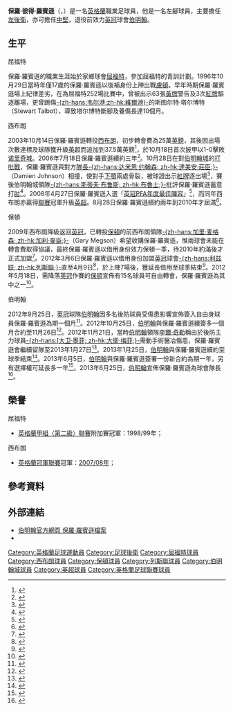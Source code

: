 {{Otheruses|保罗·罗宾逊}}
{{noteta|G1=英超|G2=足球|G3=FAcup
|T=zh-hans:保罗·罗宾逊; zh-hk:保羅·羅賓遜; 
}}
{{Infobox football biography
|name = 保羅·羅賓遜<br />''Paul Robinson''
|image = Paul Robinson.jpg
|image_size = 200
|fullname = Paul Peter Robinson<ref name="Hugman2010-11 357">{{cite book |editor-first=Barry J. |editor-last=Hugman |title=The PFA Footballers' Who's Who 2010–11 |year=2010 |publisher= Mainstream Publishing |isbn=978-1-84596-601-0 |page=357}}</ref>
|birth_date = {{birth date and age|1978|12|14|df=y}}<ref name="Hugman2010-11 357"/>
| nickname            = ''Robbo''、''Chipmunk''
|birth_place = 英格蘭[[沃特福德_(赫特福德郡)|沃特福德]]
|height = {{height|ft=5|in=9}}<ref name=BCFCprofile>{{cite web |url=http://www.bcfc.com/team/player-profile/paul-robinson/4 |title=Birmingham City FC Player Profiles: Paul Robinson |publisher=Birmingham City F.C. |accessdate=16 January 2016 |archiveurl=https://www.webcitation.org/6ea4x3MRp?url=http://www.bcfc.com/team/player-profile/paul-robinson/4 |archivedate=2016-01-16 |deadurl=yes }}</ref>
|currentclub = 
|clubnumber = 
| position            = [[後衛_(足球)|後衛]]
| youthyears          =
| youthclubs          =
| years1              = 1996−2003
| clubs1              = [[沃特福德足球俱乐部|屈福特]]
| caps1               = 219
| goals1              = 8
| years2              = 2003−2010
| clubs2              = [[西布罗姆维奇足球俱乐部|西布朗]]
| caps2               = 214
| goals2              = 4 
| years3              = 2009−2010
| clubs3              = → [[博尔顿足球俱乐部|保頓]] (借用)
| caps3               = 10
| goals3              = 0
| years4              = 2010−2012
| clubs4              = [[博尔顿足球俱乐部|保頓]]
| caps4               = 67
| goals4              = 0
| years5              = 2012
| clubs5              = → [[列斯聯足球會|列斯聯]] (借用)
| caps5               = 10
| goals5              = 0
| years6              = 2012−2018
| clubs6              = [[伯明翰足球會|伯明翰]]
| caps6               = 158
| goals6              = 3
|totalcaps = 678    | totalgoals = 15
| nationalyears1      = 1999
| nationalteam1       = [[英格蘭21歲以下足球代表隊|英格蘭U21]]
| nationalcaps1       = 3
| nationalgoals1      = 0 
| club-update         = 2018年5月6日 04:34 (UTC)
| nationalteam-update = 2013年9月18日 15:10 (UTC)
}}

'''保羅·彼得·羅賓遜'''（{{lang-en|'''Paul Peter Robinson'''}}，{{bd|1978年|12月14日|catidx=Robinson, Paul}}）是一名[[英格蘭|英格蘭]]職業足球員，他是一名左腳球員，主要擔任[[左後衛|左後衛]]，亦可擔任[[中堅|中堅]]，退役前效力[[英冠|英冠]]球會[[伯明翰足球會|伯明翰]]。

== 生平 ==
;屈福特
保羅·羅賓遜的職業生涯始於家鄉球會[[沃特福德足球俱乐部|屈福特]]，參加屈福特的青訓計劃。1996年10月29日當時年僅17歲的保羅·羅賓遜以後補身份上陣出戰[[卢顿足球俱乐部|盧頓]]。早年時期保羅·羅賓遜場上紀律差劣，在為屈福特252場比賽中，曾被出示63張[[黃牌|黃牌]]警告及3次[[紅牌|紅牌]]驅逐離場，更曾踢傷[[韦尔港足球俱乐部|-{zh-hans:韦尔港;zh-hk:維爾港}-]]的斯图尔特·塔尔博特（Stewart Talbot），導致塔尔博特斷腳及養傷長達10個月。

;西布朗
2003年10月14日保羅·羅賓遜轉投[[西布罗姆维奇足球俱乐部|西布朗]]，初步轉會費為25萬[[英鎊|英鎊]]，其後因出場次數達標及球隊獲升級[[英超|英超]]而追加到37.5萬英鎊<ref>{{cite news |language=en |url=http://news.bbc.co.uk/sport2/hi/football/teams/w/watford/3177568.stm |title=Robinson joins West Brom |publisher=''[[BBC_Sport|BBC Sport]]'' |date=2003-10-14 |accessdate=2009-07-13 |archive-date=2017-02-16 |archive-url=https://web.archive.org/web/20170216142653/http://news.bbc.co.uk/sport2/hi/football/teams/w/watford/3177568.stm |dead-url=no }}</ref>，於10月18日首次披甲以1-0擊敗[[诺里奇城足球俱乐部|诺里奇城]]。2006年7月18日保羅·羅賓遜續約三年<ref>{{cite news |language=en |url=http://news.bbc.co.uk/sport2/hi/football/teams/w/west_bromwich_albion/5192776.stm |title=Robinson extends West Brom stay |publisher=''[[BBC_Sport|BBC Sport]]'' |date=2006-07-18 |accessdate=2009-07-13 |archive-date=2019-12-15 |archive-url=https://web.archive.org/web/20191215141346/http://news.bbc.co.uk/sport2/hi/football/teams/w/west_bromwich_albion/5192776.stm |dead-url=no }}</ref>。10月28日在對[[伯明翰城足球俱乐部|伯明翰城]]的[[同城德比|打吡戰]]，保羅·羅賓遜與對方[[隊長_(足球)|隊長]][[达米恩·约翰森|-{zh-hans:达米恩·约翰森; zh-hk:達美安·莊臣;}-]]（Damien Johnson）相撞，使對手[[顎|下顎]]兩處骨裂，被球證出示[[紅牌|紅牌]]逐出場<ref>{{cite news |language=en |url=http://news.bbc.co.uk/sport2/hi/football/eng_div_1/6072740.stm |title=Birmingham 2-0 West Brom |publisher=''[[BBC_Sport|BBC Sport]]'' |date=2006-10-28 |accessdate=2009-07-13 |archive-date=2017-02-16 |archive-url=https://web.archive.org/web/20170216140330/http://news.bbc.co.uk/sport2/hi/football/eng_div_1/6072740.stm |dead-url=no }}</ref>，賽後伯明翰城領隊[[斯蒂夫·布鲁斯|-{zh-hans:斯蒂夫·布鲁斯; zh-hk:布魯士;}-]]批評保羅·羅賓遜蓄意打[[肘|肘]]<ref>{{cite news |language=en |url=http://news.bbc.co.uk/sport2/hi/football/teams/b/birmingham_city/6096876.stm |title=Birmingham skipper fractures jaw |publisher=''[[BBC_Sport|BBC Sport]]'' |date=2006-10-29 |accessdate=2009-07-13 |archive-date=2018-06-14 |archive-url=https://web.archive.org/web/20180614100439/http://news.bbc.co.uk/sport2/hi/football/teams/b/birmingham_city/6096876.stm |dead-url=no }}</ref>。2008年4月27日保羅·羅賓遜入選「[[英冠|英冠]][[PFA年度最佳陣容|PFA年度最佳陣容]]」<ref>{{cite news |language=en |url=http://news.bbc.co.uk/sport2/hi/football/7370319.stm |title=Ronaldo named player of the year |publisher=''[[BBC_Sport|BBC Sport]]'' |date=2008-04-27 |accessdate=2009-07-13 |archive-date=2019-03-23 |archive-url=https://web.archive.org/web/20190323131400/http://news.bbc.co.uk/sport2/hi/football/7370319.stm |dead-url=no }}</ref>，而同年西布朗亦贏得[[英冠|聯賽]]冠軍升級[[英超|英超]]。8月28日保羅·羅賓遜續約兩年到2010年才屆滿<ref>{{cite news |language=en |url=http://news.bbc.co.uk/sport2/hi/football/teams/w/west_bromwich_albion/7586207.stm |title=Robinson signs new Baggies deal |publisher=''[[BBC_Sport|BBC Sport]]'' |date=2008-08-28 |accessdate=2009-07-13 |archive-date=2017-02-16 |archive-url=https://web.archive.org/web/20170216142300/http://news.bbc.co.uk/sport2/hi/football/teams/w/west_bromwich_albion/7586207.stm |dead-url=no }}</ref>。

;保頓
2009年西布朗降級返回[[英冠|英冠]]，已轉投[[博尔顿足球俱乐部|保頓]]的前西布朗領隊[[加里·麦格森|-{zh-hans:加里·麦格森; zh-hk:加利·麥臣;}-]]（Gary Megson）希望收購保羅·羅賓遜，惟兩球會未能在轉會費取得協議，最終保羅·羅賓遜以借用身份效力保頓一季，待2010年約滿後才正式加盟<ref>{{cite news |language=en |url=http://news.bbc.co.uk/sport2/hi/football/teams/b/bolton_wanderers/8146464.stm |title=Bolton wrap up Robinson loan deal |publisher=''[[BBC_Sport|BBC Sport]]'' |date=2009-07-12 |accessdate=2009-07-13 |archive-date=2020-10-25 |archive-url=https://web.archive.org/web/20201025203801/http://news.bbc.co.uk/sport2/hi/football/teams/b/bolton_wanderers/8146464.stm |dead-url=no }}</ref>。2012年3月6日保羅·羅賓遜以借用身份加盟[[英冠|英冠]]球會[[列斯聯足球會|-{zh-hans:利兹联; zh-hk:列斯聯;}-]]直至4月9日<ref>{{cite news |language=en |url=http://www.bbc.co.uk/sport/0/football/17273173 |title=Leeds United sign Paul Robinson on loan from Bolton |publisher=''[[BBC_Sport|BBC Sport]]'' |date=2012-03-06 |accessdate=2012-03-07 |archive-date=2012-03-09 |archive-url=https://web.archive.org/web/20120309110816/http://www.bbc.co.uk/sport/0/football/17273173 |dead-url=no }}</ref>，於上陣7場後，獲延長借用至球季結束<ref>{{cite news |language=en |url=http://www.bbc.co.uk/sport/0/football/17668160 |title=Bolton Wanderers' Paul Robinson extends Leeds loan deal |publisher=''[[BBC_Sport|BBC Sport]]'' |date=2012-04-10 |accessdate=2012-04-11 |archive-date=2012-04-12 |archive-url=https://web.archive.org/web/20120412222647/http://www.bbc.co.uk/sport/0/football/17668160 |dead-url=no }}</ref>。2012年5月18日，需降落[[英冠|英冠]]作賽的[[博尔顿足球俱乐部|保頓]]宣佈有15名球員可自由轉會，保羅·羅賓遜為其中之一<ref>{{cite news |language=en |url=http://www.bbc.co.uk/sport/0/football/18091522 |title=Bolton Wanderers allow 15 players to leave after relegation |publisher=''[[BBC_Sport|BBC Sport]]'' |date=2012-05-18 |accessdate=2013-09-18 |archive-date=2014-03-06 |archive-url=https://web.archive.org/web/20140306013812/http://www.bbc.co.uk/sport/0/football/18091522 |dead-url=no }}</ref>。

;伯明翰
2012年9月25日，[[英冠|英冠]]球隊[[伯明翰足球會|伯明翰]]因多名後防球員受傷患影響宣佈簽入自由身球員保羅·羅賓遜為期一個月<ref>{{cite news |language=en |url=http://www.bbc.co.uk/sport/0/football/19715867 |title=Birmingham City sign Paul Robinson on short-term deal |publisher=''[[BBC_Sport|BBC Sport]]'' |date=2012-09-25 |accessdate=2013-09-18 |archive-date=2013-10-17 |archive-url=https://web.archive.org/web/20131017201951/http://www.bbc.co.uk/sport/0/football/19715867 |dead-url=no }}</ref>。2012年10月25日，[[伯明翰足球會|伯明翰]]與保羅·羅賓遜續簽多一個月合約至11月26日<ref>{{cite news |language=en |url=http://www.bbc.co.uk/sport/0/football/20089855 |title=Birmingham City left-back Paul Robinson signs for another month |publisher=''[[BBC_Sport|BBC Sport]]'' |date=2012-10-25 |accessdate=2013-09-18 |archive-date=2012-11-04 |archive-url=https://web.archive.org/web/20121104013722/http://www.bbc.co.uk/sport/0/football/20089855 |dead-url=no }}</ref>。2012年11月21日，當時[[伯明翰足球會|伯明翰]]領隊[[李爾·奇勒|李爾·奇勒]]稱由於後防主力球員[[大卫·墨菲|-{zh-hans:[大卫·墨菲; zh-hk:大衛·梅菲;}-]]需動手術醫冶傷患，保羅·羅賓遜會繼續留隊至2013年1月27日<ref>{{cite news |language=en |url=http://www.bbc.co.uk/sport/0/football/20425813 |title=Birmingham City left-back David Murphy to undergo knee surgery |publisher=''[[BBC_Sport|BBC Sport]]'' |date=2012-11-21 |accessdate=2013-09-18 |archive-date=2014-03-03 |archive-url=https://web.archive.org/web/20140303191331/http://www.bbc.co.uk/sport/0/football/20425813 |dead-url=no }}</ref>。2013年1月25日，[[伯明翰足球會|伯明翰]]與保羅·羅賓遜續約至球季結朿<ref>{{cite news |language=en |url=http://www.bbc.co.uk/sport/0/football/21201586 |title=Birmingham City: Paul Robinson agrees new contract |publisher=''[[BBC_Sport|BBC Sport]]'' |date=2012-11-21 |accessdate=2013-09-18 |archive-date=2013-01-29 |archive-url=https://web.archive.org/web/20130129034951/http://www.bbc.co.uk/sport/0/football/21201586 |dead-url=no }}</ref>。2013年6月5日，[[伯明翰足球會|伯明翰]]與保羅·羅賓遜簽署一份新合約為期一年，另有選擇權可延長多一年<ref>{{cite news |language=en |url=http://www.bbc.co.uk/sport/0/football/22783467 |title=Birmingham City: Paul Robinson signs new one-year Blues deal |publisher=''[[BBC_Sport|BBC Sport]]'' |date=2013-06-05 |accessdate=2013-09-18 |archive-date=2013-06-13 |archive-url=https://web.archive.org/web/20130613112213/http://www.bbc.co.uk/sport/0/football/22783467 |dead-url=no }}</ref>。2013年6月25日，[[伯明翰足球會|伯明翰]]宣佈保羅·羅賓遜為球會隊長<ref>{{cite news |language=en |url=http://www.bcfc.com/news/article/20130625-robbo-ticks-all-the-boxes-879122.aspx |title=Robbo ticks all the boxes |publisher=''Birmingham City F.C.'' |date=2013-06-25 |accessdate=2013-09-18 |archive-url=https://web.archive.org/web/20131029202105/http://www.bcfc.com/news/article/20130625-robbo-ticks-all-the-boxes-879122.aspx |archive-date=2013-10-29 |dead-url=yes }}</ref>。

== 榮譽 ==
;屈福特
* [[英格蘭足球聯賽|英格蘭甲組〈第二級〉聯賽]]附加賽冠軍：1998/99年；

;西布朗
* [[英格蘭足球冠軍聯賽|英格蘭冠軍聯賽]]冠軍：[[2007年至2008年英格蘭足球冠軍聯賽|2007/08年]]；

== 參考資料 ==
{{reflist}}

== 外部連結 ==
* [http://www.bcfc.com/team/player-profile/index.aspx?playerid=30423&tcmuri=390845 伯明翰官方網頁 保羅·羅賓遜檔案]{{Wayback|url=http://www.bcfc.com/team/player-profile/index.aspx?playerid=30423&tcmuri=390845 |date=20141230230853 }}
* {{soccerbase|id=9857|name=保羅·羅賓遜}}

{{2007-08年英冠PFA年度最佳陣容}}

{{Authority control}}
{{DEFAULTSORT:Robinson, Paul}}
[[Category:英格蘭足球運動員|Category:英格蘭足球運動員]]
[[Category:足球後衛|Category:足球後衛]]
[[Category:屈福特球員|Category:屈福特球員]]
[[Category:西布朗球員|Category:西布朗球員]]
[[Category:保頓球員|Category:保頓球員]]
[[Category:列斯聯球員|Category:列斯聯球員]]
[[Category:伯明翰城球員|Category:伯明翰城球員]]
[[Category:英超球員|Category:英超球員]]
[[Category:英格蘭足球聯賽球員|Category:英格蘭足球聯賽球員]]